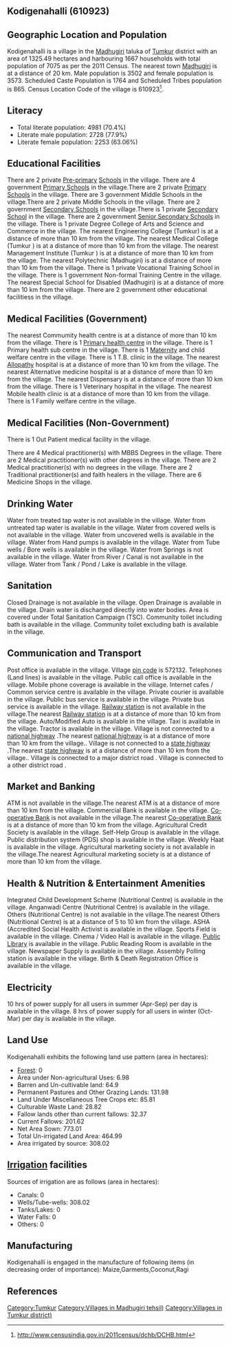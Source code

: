 {{Infobox settlement
| name=Kodigenahalli
| native_name=
| native_name_lang=
| other_name=
| nickname=
| settlement_type=Village
| image_skyline=
| image_alt=
| image_caption=
| pushpin_map=India Karnataka
| pushpin_label_position=right
| pushpin_map_alt=
| pushpin_map_caption=Location in Karnataka, India
| latd=
| latm=
| lats=
| latNS=
| longd=
| longm=
| longs=
| longEW=
| coordinates_display=inline,title
| subdivision_type=Country
| subdivision_name={{flag|India}}
| subdivision_type1=[[States and territories of India|State]]
| subdivision_name1=Karnataka 
| subdivision_type2=[[List of districts of India|District]]
| subdivision_name2=Tumkur
| subdivision_type3=Tahsil
| subdivision_name3=Madhugiri 
| website=
| established_title=<!-- Established -->
| established_date=
| founder=
| named_for=
| government_type=
| governing_body=
| unit_pref=Metric=
| area_footnotes=
| area_rank=
| area_total_km2=13.25
| elevation_footnotes=
| elevation_m=
| population_total=7075
| population_as_of=2011
| population_rank=
| population_density_km2=533
| population_demonym=
| population_footnotes=
| demographics_type1=Languages
| demographics1_title1=Official
| demographics1_info1=[[Kannada language|Kannada]]
| timezone1=[[Indian Standard Time|IST]]
| utc_offset1==+5:30
| postal_code_type=[[Postal Index Number|PIN]]
| postal_code=572132
| area_code_type=Telephone code
| area_code=
| registration_plate=
| blank1_name_sec1=Nearest city
| blank1_info_sec1=[[Madhugiri]]
| blank2_name_sec1=[[Human sex ratio|Sex ratio]]
| blank2_info_sec1=1020 [[male|♂]]/[[female|♀]]
| blank3_name_sec1=Literacy
| blank3_info_sec1=70.4%
| blank1_name_sec2=[[2011 Census of India|2011 census]] code
| blank1_info_sec2=610923
| footnotes=
}}

== Kodigenahalli (610923) ==

== Geographic Location and Population ==

Kodigenahalli is a village in the [[Madhugiri ]] taluka of [[Tumkur]] district with an area of 1325.49 hectares and harbouring 1667 households with total population of 7075 as per the 2011 Census. The nearest town [[Madhugiri]] is at a distance of 20 km. Male population is 3502 and female population is 3573. Scheduled Caste Population is 1764 and Scheduled Tribes population is 865. Census Location Code of the village is 610923<ref>http://www.censusindia.gov.in/2011census/dchb/DCHB.html</ref>.


== Literacy ==  
* Total literate population: 4981 (70.4%)
* Literate male population: 2728 (77.9%)
* Literate female population: 2253 (63.06%)


== Educational Facilities ==  
There are 2 private [[Pre-primary]] [[School]]s in the village.
There are 4 government [[Primary School]]s in the village.There are 2 private [[Primary School]]s in the village.
There are 3 government Middle Schools in the village.There are 2 private Middle Schools in the village.
There are 2 government [[Secondary School]]s in the village.There is 1 private [[Secondary School]] in the village.
There are 2 government [[Senior Secondary School]]s in the village.
There is 1 private Degree College of Arts and Science and Commerce in the village.
The nearest Engineering College (Tumkur) is at a distance of more than 10 km from the village.
The nearest Medical College (Tumkur ) is at a distance of more than 10 km from the village.
The nearest Management Institute (Tumkur ) is at a distance of more than 10 km from the village.
The nearest Polytechnic (Madhugiri) is at a distance of more than 10 km from the village.
There is 1 private Vocational Training School in the village.
There is 1 government Non-formal Training Centre in the village.
The nearest Special School for Disabled (Madhugiri) is at a distance of more than 10 km from the village.
There are 2 government other educational facilitiess in the village.


== Medical Facilities (Government) ==
The nearest Commumity health centre is at a distance of more than 10 km from the village.
There is 1 [[Primary health centre]] in the village.
There is 1 Primary health sub centre in the village.
There is 1 [[Maternity]] and child welfare centre in the village.
There is 1 T.B. clinic in the village.
The nearest [[Allopathy]] hospital is at a distance of more than 10 km from the village.
The nearest Alternative medicine hospital is at a distance of more than 10 km from the village.
The nearest Dispensary is at a distance of more than 10 km from the village.
There is 1 Veterinary hospital in the village.
The nearest Mobile health clinic is at a distance of more than 10 km from the village.
There is 1 Family welfare centre in the village.


== Medical Facilities (Non-Government) ==
There is 1 Out Patient medical facility in the village.


There are 4 Medical practitioner(s) with MBBS Degrees in the village.
There are 2 Medical practitioner(s) with other degrees in the village.
There are 2 Medical practitioner(s) with no degrees in the village.
There are 2 Traditional practitioner(s) and faith healers in the village.
There are 6 Medicine Shops in the village.



== Drinking Water ==
Water from treated tap water is not available in the village.
Water from untreated tap water is available in the village.
Water from covered wells is not available in the village.
Water from uncovered wells is available in the village.
Water from Hand pumps is available in the village.
Water from Tube wells / Bore wells is available in the village.
Water from Springs is not available in the village.
Water from River / Canal is not available in the village.
Water from Tank / Pond / Lake is available in the village.


== Sanitation ==
Closed Drainage is not available in the village.
Open Drainage is available in the village.
Drain water is discharged directly into water bodies.
Area is covered under Total Sanitation Campaign (TSC).
Community toilet including bath is available in the village.
Community toilet excluding bath is available in the village.


== Communication and Transport ==
Post office is available in the village.
Village [[pin code]] is 572132.
Telephones (Land lines) is available in the village.
Public call office is available in the village.
Mobile phone coverage is available in the village.
Internet cafes / Common service centre is available in the village.
Private courier is available in the village.
Public bus service is available in the village.
Private bus service is available in the village.
[[Railway station]] is not available in the village.The nearest [[Railway station]] is at a distance of more than 10 km from the village.
Auto/Modified Auto is available in the village.
Taxi is available in the village.
Tractor is available in the village.
Village is not connected to a [[national highway]] .The nearest [[national highway]] is at a distance of more than 10 km from the village..
Village is not connected to a [[state highway]] .The nearest [[state highway]] is at a distance of more than 10 km from the village..
Village is connected to a major district road    .
Village is connected to a other district road  .







== Market and Banking ==
ATM is not available in the village.The nearest ATM is at a distance of more than 10 km from the village.
Commercial Bank is available in the village.
[[Co-operative Bank]] is not available in the village.The nearest [[Co-operative Bank]] is at a distance of more than 10 km from the village.
Agricultural Credit Society is available in the village.
Self-Help Group is available in the village.
Public distribution system (PDS) shop is available in the village.
Weekly Haat is available in the village.
Agricultural marketing society is not available in the village.The nearest Agricultural marketing society is at a distance of more than 10 km from the village.


== Health & Nutrition & Entertainment Amenities ==
Integrated Child Development Scheme (Nutritional Centre) is available in the village.
Anganwadi Centre (Nutritional Centre) is available in the village.
Others (Nutritional Centre) is not available in the village.The nearest Others (Nutritional Centre) is at a distance of 5 to 10 km from the village.
ASHA (Accredited Social Health Activist is available in the village.
Sports Field is available in the village.
Cinema / Video Hall is available in the village.
[[Public Library]] is available in the village.
Public Reading Room is available in the village.
Newspaper Supply is available in the village.
Assembly Polling station is available in the village.
Birth & Death Registration Office is available in the village.


== Electricity ==






10 hrs of power supply for all users in summer (Apr-Sep) per day is available in the village.
8 hrs of power supply for all users in winter (Oct-Mar) per day is available in the village.


== Land Use ==
Kodigenahalli exhibits the following land use pattern (area in hectares):
* [[Forest]]: 0
* Area under Non-agricultural Uses: 6.98
* Barren and Un-cultivable land: 64.9
* Permanent Pastures and Other Grazing Lands: 131.98
* Land Under Miscellaneous Tree Crops etc: 85.81
* Culturable Waste Land: 28.82
* Fallow lands other than current fallows: 32.37
* Current Fallows: 201.62
* Net Area Sown: 773.01
* Total Un-irrigated Land Area: 464.99
* Area irrigated by source: 308.02


== [[Irrigation]] facilities ==
Sources of irrigation are as follows (area in hectares):
* Canals: 0
* Wells/Tube-wells: 308.02
* Tanks/Lakes: 0
* Water Falls: 0
* Others: 0


== Manufacturing ==
Kodigenahalli is engaged in the manufacture of following items (in decreasing order of importance): Maize,Garments,Coconut,Ragi


[[Category:Tumkur]]
[[Category:Villages in Madhugiri  tehsil)]]
[[Category:Villages in Tumkur district)]]


== References ==
{{Reflist}}


